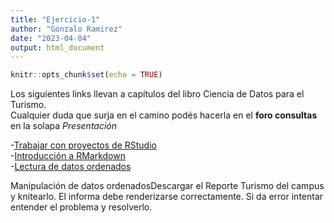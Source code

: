 ```yaml
---
title: "Ejercicio-1"
author: "Gonzalo Ramirez"
date: "2023-04-04"
output: html_document
---
```


```r
knitr::opts_chunk$set(echo = TRUE)
```

Los siguientes links llevan a capítulos del libro Ciencia de Datos para el Turismo.  
Cualquier duda que surja en el camino podés hacerla en el **foro consultas** en la solapa *Presentación*


-[Trabajar con proyectos de RStudio](#)  
-[Introducción a RMarkdown](#)  
-[Lectura de datos ordenados](#)  


Manipulación de datos ordenadosDescargar el Reporte Turismo del campus y knitearlo.  El informa debe renderizarse correctamente. Si da error intentar entender el problema y resolverlo.